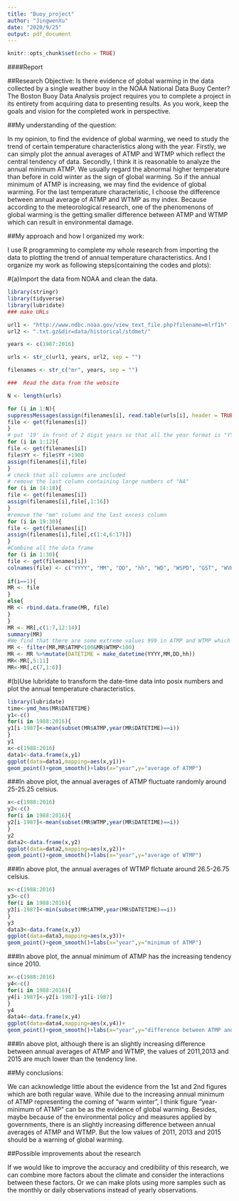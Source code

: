 ```yaml
---
title: "Buoy_project"
author: "JingwenXu"
date: "2020/9/25"
output: pdf_document
---
```


```r
knitr::opts_chunk$set(echo = TRUE)
```

####Report

##Research Objective: Is there evidence of global warming in the data collected by a single weather buoy in the NOAA National Data Buoy Center?  The Boston Buoy Data Analysis project requires you to complete a project in its entirety from acquiring data to presenting results.  As you work, keep the goals and vision for the completed work in perspective.



##My understanding of the question:

In my opinion, to find the evidence of global warming, we need to study the trend of certain temperature characteristics along with the year. 
Firstly, we can simply plot the annual averages of ATMP and WTMP which reflect the central tendency of data. 
Secondly, I think it is reasonable to analyze the annual minimum ATMP. We usually regard the abnormal higher temperature than before in cold winter as the sign of global warming. So if the annual minimum of ATMP is increasing, we may find the evidence of global warming.
For the last temperature characteristic, I choose the difference between annual average of ATMP and WTMP as my index. Because according to the meteorological research, one of the phenomenons of global warming is the getting smaller difference between ATMP and WTMP which can result in environmental damage.



##My approach and how I organized my work:

I use R programming to complete my whole research from importing the data to plotting the trend of annual temperature characteristics. And I organize my work as following steps(containing the codes and plots):

#(a)Import the data from NOAA and clean the data. 

```r
library(stringr)
library(tidyverse)
library(lubridate)
### make URLs

url1 <- "http://www.ndbc.noaa.gov/view_text_file.php?filename=mlrf1h"
url2 <- ".txt.gz&dir=data/historical/stdmet/"

years <- c(1987:2016)

urls <- str_c(url1, years, url2, sep = "")

filenames <- str_c("mr", years, sep = "")

###  Read the data from the website

N <- length(urls)

for (i in 1:N){
suppressMessages(assign(filenames[i], read.table(urls[i], header = TRUE,fill = T)))
file <- get(filenames[i])
}  
# put '19' in front of 2 digit years so that all the year format is "YYYY"
for (i in 1:12){
file <- get(filenames[i])
file$YY <- file$YY +1900
assign(filenames[i],file)
}
# check that all columns are included
# remove the last column containing large numbers of "NA"
for (i in 14:18){
file <- get(filenames[i])
assign(filenames[i],file[,1:16])
}
#remove the "mm" column and the last excess column
for (i in 19:30){
file <- get(filenames[i])
assign(filenames[i],file[,c(1:4,6:17)])
}
#Combine all the data frame
for (i in 1:30){
file <- get(filenames[i])
colnames(file) <- c("YYYY", "MM", "DD", "hh", "WD", "WSPD", "GST", "WVHT", "DPD", "APD", "MWD", "BAR", "ATMP", "WTMP", "DEWP", "VIS")
  
if(i==1){
MR <- file
}
else{
MR <- rbind.data.frame(MR, file)
}
}
MR <- MR[,c(1:7,12:14)]
summary(MR)
#We find that there are some extreme values 999 in ATMP and WTMP which should be removed
MR <- filter(MR,MR$ATMP<100&MR$WTMP<100)
MR <- MR %>%mutate(DATETIME = make_datetime(YYYY,MM,DD,hh))
MR<-MR[,5:11]
MR<-MR[,c(7,1:6)]
```

#(b)Use lubridate to transform the date-time data into posix numbers and plot the annual temperature characteristics.

```r
library(lubridate)
time<-ymd_hms(MR$DATETIME)
y1<-c()
for(i in 1988:2016){
y1[i-1987]<-mean(subset(MR$ATMP,year(MR$DATETIME)==i))
}
y1
x<-c(1988:2016)
data1<-data.frame(x,y1)
ggplot(data=data1,mapping=aes(x,y1))+
geom_point()+geom_smooth()+labs(x="year",y="average of ATMP")
```

###In above plot, the annual averages of ATMP fluctuate randomly around 25-25.25 celsius.

```r
x<-c(1988:2016)
y2<-c()
for(i in 1988:2016){
y2[i-1987]<-mean(subset(MR$WTMP,year(MR$DATETIME)==i))
}
y2
data2<-data.frame(x,y2)
ggplot(data=data2,mapping=aes(x,y2))+
geom_point()+geom_smooth()+labs(x="year",y="average of WTMP")
```

###In above plot, the annual averages of WTMP flctuate around 26.5-26.75 celsius.

```r
x<-c(1988:2016)
y3<-c()
for(i in 1988:2016){
y3[i-1987]<-min(subset(MR$ATMP,year(MR$DATETIME)==i))
}
y3
data3<-data.frame(x,y3)
ggplot(data=data3,mapping=aes(x,y3))+
geom_point()+geom_smooth()+labs(x="year",y="minimum of ATMP")
```

###In above plot, the annual minimum of ATMP has the increasing tendency since 2010.

```r
x<-c(1988:2016)
y4<-c()
for(i in 1988:2016){
y4[i-1987]<-y2[i-1987]-y1[i-1987]
}
y4
data4<-data.frame(x,y4)
ggplot(data=data4,mapping=aes(x,y4))+
geom_point()+geom_smooth()+labs(x="year",y="difference between ATMP and WTMP")
```

###In above plot, although there is an slightly increasing difference between annual averages of ATMP and WTMP, the values of 2011,2013 and 2015 are much lower than the tendency line.

##My conclusions:

We can acknowledge little about the evidence from the 1st and 2nd figures which are both regular wave. While due to the increasing annual minimum of ATMP representing the coming of "warm winter", I think figure "year-minimum of ATMP" can be as the evidence of global warming. Besides, maybe because of the environmental policy and measures applied by governments, there is an slightly increasing difference between annual averages of ATMP and WTMP. But the low values of 2011, 2013 and 2015 should be a warning of global warming.

##Possible improvements about the research

If we would like to improve the accuracy and credibility of this research, we can combine more factors about the climate and consider the interactions between these factors. Or we can make plots using more samples such as the monthly or daily observations instead of yearly observations.
